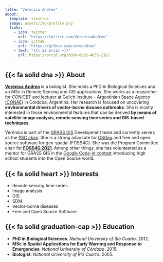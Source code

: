 ```yaml
---
title: "Verónica Andreo"
about:
  template: trestles
  image: assets/img/profile.png
  links:
    - icon: twitter
      url: "https://twitter.com/VeronicaAndreo"
    - icon: github
      url: "https://github.com/veroandreo"
    - text: "{{< ai orcid >}}"
      url: https://orcid.org/0000-0002-4633-2161
---
```




::: {.grid}

::: {.g-col-12 .g-col-md-12}
## {{< fa solid dna >}} About 
[**Verónica Andreo**](https://veroandreo.gitlab.io/) is a biologist. She holds 
a PhD in Biological Sciences and an MSc in Remote Sensing and GIS applications. 
She works as a researcher for [CONICET](https://www.conicet.gov.ar/) and 
lecturer at [Gulich Institute](http://ig.conae.unc.edu.ar/) - Argentinian Space
Agency [(CONAE)](https://www.argentina.gob.ar/ciencia/conae) in Córdoba, Argentina.
Her research is focused on uncovering 
**environmental drivers of vector-borne disease outbreaks**. 
She is mostly interested in those environmental features 
that can be derived 
**by means of satellite image analysis, remote sensing time series and GIS-based techniques**. 


Verónica is part of the [GRASS GIS](https://grass.osgeo.org/) Development team
and currently serves as the 
[PSC chair](https://grass.osgeo.org/news/2021_02_05_new_grass_psc/). 
She is a strong advocate for [OSGeo](https://www.osgeo.org/) and free and open 
source software for geo-spatial (FOSS4G). She was the Program Committee
chair for [**FOSS4G 2021**](2021.foss4g.org/). Among other things, she has 
volunteered as a mentor for GRASS GIS in the 
[Google Code-In contest](https://codein.withgoogle.com/) 
introducing high school students into the Open Source world.
:::

::: {.g-col-12 .g-col-md-6}
## {{< fa solid heart >}} Interests 

- Remote sensing time series
- Image analysis
- GIS
- SDM
- Vector-borne diseases
- Free and Open Source Software
:::

::: {.g-col-12 .g-col-md-6}
## {{< fa solid graduation-cap >}}  Education

- **PhD in Biological Sciences**. *National University of Río Cuarto*. 2012.
- **MSc in Spatial Applications for Early Warning and Response to Emergencies**. 
*National University of Córdoba*. 2015.
- **Biologist**. *National University of Río Cuarto*. 2005.
:::

:::